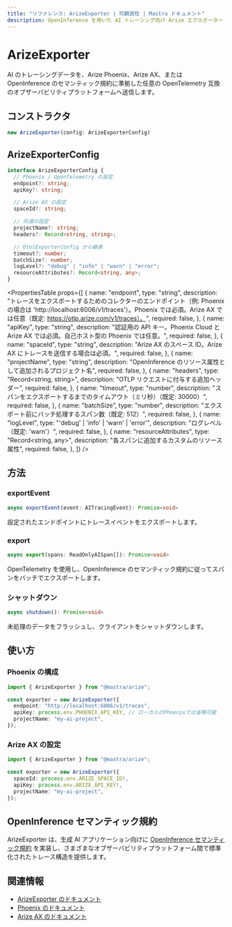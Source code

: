 ```yaml
---
title: "リファレンス: ArizeExporter | 可観測性 | Mastra ドキュメント"
description: OpenInference を用いた AI トレーシング向け Arize エクスポーター
---
```




# ArizeExporter

AI のトレーシングデータを、Arize Phoenix、Arize AX、または OpenInference のセマンティック規約に準拠した任意の OpenTelemetry 互換のオブザーバビリティプラットフォームへ送信します。

## コンストラクタ

```typescript
new ArizeExporter(config: ArizeExporterConfig)
```


## ArizeExporterConfig

```typescript
interface ArizeExporterConfig {
  // Phoenix / OpenTelemetry の設定
  endpoint?: string;
  apiKey?: string;

  // Arize AX の設定
  spaceId?: string;

  // 共通の設定
  projectName?: string;
  headers?: Record<string, string>;

  // OtelExporterConfig から継承
  timeout?: number;
  batchSize?: number;
  logLevel?: "debug" | "info" | "warn" | "error";
  resourceAttributes?: Record<string, any>;
}
```

<PropertiesTable
  props={[
{
  name: "endpoint",
  type: "string",
  description:
    "トレースをエクスポートするためのコレクターのエンドポイント（例: Phoenix の場合は 'http://localhost:6006/v1/traces'）。Phoenix では必須。Arize AX では任意（既定: https://otlp.arize.com/v1/traces）。",
  required: false,
},
{
  name: "apiKey",
  type: "string",
  description:
    "認証用の API キー。Phoenix Cloud と Arize AX では必須。自己ホスト型の Phoenix では任意。",
  required: false,
},
{
  name: "spaceId",
  type: "string",
  description:
    "Arize AX のスペース ID。Arize AX にトレースを送信する場合は必須。",
  required: false,
},
{
  name: "projectName",
  type: "string",
  description: "OpenInference のリソース属性として追加されるプロジェクト名",
  required: false,
},
{
  name: "headers",
  type: "Record<string, string>",
  description: "OTLP リクエストに付与する追加ヘッダー",
  required: false,
},
{
  name: "timeout",
  type: "number",
  description:
    "スパンをエクスポートするまでのタイムアウト（ミリ秒）（既定: 30000）",
  required: false,
},
{
  name: "batchSize",
  type: "number",
  description: "エクスポート前にバッチ処理するスパン数（既定: 512）",
  required: false,
},
{
  name: "logLevel",
  type: "'debug' | 'info' | 'warn' | 'error'",
  description: "ログレベル（既定: 'warn'）",
  required: false,
},
{
  name: "resourceAttributes",
  type: "Record<string, any>",
  description: "各スパンに追加するカスタムのリソース属性",
  required: false,
},
]}
/>


## 方法

### exportEvent

```typescript
async exportEvent(event: AITracingEvent): Promise<void>
```

設定されたエンドポイントにトレースイベントをエクスポートします。


### export

```typescript
async export(spans: ReadOnlyAISpan[]): Promise<void>
```

OpenTelemetry を使用し、OpenInference のセマンティック規約に従ってスパンをバッチでエクスポートします。


### シャットダウン

```typescript
async shutdown(): Promise<void>
```

未処理のデータをフラッシュし、クライアントをシャットダウンします。


## 使い方

### Phoenix の構成

```typescript
import { ArizeExporter } from "@mastra/arize";

const exporter = new ArizeExporter({
  endpoint: "http://localhost:6006/v1/traces",
  apiKey: process.env.PHOENIX_API_KEY, // ローカルのPhoenixでは省略可能
  projectName: "my-ai-project",
});
```


### Arize AX の設定

```typescript
import { ArizeExporter } from "@mastra/arize";

const exporter = new ArizeExporter({
  spaceId: process.env.ARIZE_SPACE_ID!,
  apiKey: process.env.ARIZE_API_KEY!,
  projectName: "my-ai-project",
});
```


## OpenInference セマンティック規約

ArizeExporter は、生成 AI アプリケーション向けに [OpenInference セマンティック規約](https://github.com/Arize-ai/openinference/tree/main/spec) を実装し、さまざまなオブザーバビリティプラットフォーム間で標準化されたトレース構造を提供します。

## 関連情報

- [ArizeExporter のドキュメント](/docs/observability/ai-tracing/exporters/arize)
- [Phoenix のドキュメント](https://docs.arize.com/phoenix)
- [Arize AX のドキュメント](https://docs.arize.com/)